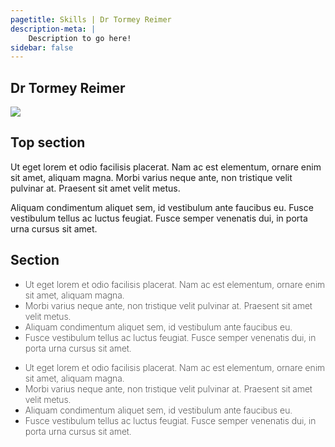 ```yaml
---
pagetitle: Skills | Dr Tormey Reimer
description-meta: |
    Description to go here!
sidebar: false
---
```

::: {.column-screen .hero-img .hero-strip-page .align-items-end}
# Dr Tormey Reimer {.maintitle .hero-text-page}
:::

:::::: {.grid .justify-content-space-evenly .text-center}
::::: {.g-col-4 .align-self-center}
![](https://via.placeholder.com/500x450)
:::::

::::: {.g-col-8 .align-self-center}
# Top section

Ut eget lorem et odio facilisis placerat. Nam ac est elementum, ornare enim sit amet, aliquam magna. Morbi varius neque ante, non tristique velit pulvinar at. Praesent sit amet velit metus.

Aliquam condimentum aliquet sem, id vestibulum ante faucibus eu. Fusce vestibulum tellus ac luctus feugiat. Fusce semper venenatis dui, in porta urna cursus sit amet.
:::::
::::::

::: {.line-behind .column-screen-inset}
::: span
:::
## Section
:::

:::::: {.grid .justify-content-space-evenly style="font-weight:250;"}
::::: {.g-col-6 .align-self-center}
- Ut eget lorem et odio facilisis placerat. Nam ac est elementum, ornare enim sit amet, aliquam magna. 
- Morbi varius neque ante, non tristique velit pulvinar at. Praesent sit amet velit metus.
- Aliquam condimentum aliquet sem, id vestibulum ante faucibus eu. 
- Fusce vestibulum tellus ac luctus feugiat. Fusce semper venenatis dui, in porta urna cursus sit amet.
:::::

::::: {.g-col-6 .align-self-center}
- Ut eget lorem et odio facilisis placerat. Nam ac est elementum, ornare enim sit amet, aliquam magna. 
- Morbi varius neque ante, non tristique velit pulvinar at. Praesent sit amet velit metus.
- Aliquam condimentum aliquet sem, id vestibulum ante faucibus eu. 
- Fusce vestibulum tellus ac luctus feugiat. Fusce semper venenatis dui, in porta urna cursus sit amet.
:::::
::::::




